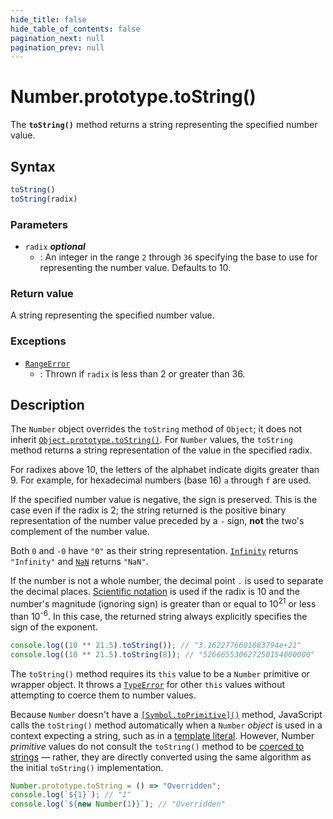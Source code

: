 ```yaml
---
hide_title: false
hide_table_of_contents: false
pagination_next: null
pagination_prev: null
---
```

# Number.prototype.toString()

The **`toString()`** method returns a string representing the specified number value.

## Syntax

```js
toString()
toString(radix)
```

### Parameters

- `radix` _**optional**_
  - : An integer in the range `2` through `36` specifying the base to use for representing the number value. Defaults to 10.

### Return value

A string representing the specified number value.

### Exceptions

- [`RangeError`](../../../globals/RangeError/RangeError.md)
  - : Thrown if `radix` is less than 2 or greater than 36.

## Description

The `Number` object overrides the `toString` method of `Object`; it does not inherit
[`Object.prototype.toString()`](../../../globals/Object/prototype/toString.md). For `Number` values, the `toString` method returns a string representation of the value in the specified radix.

For radixes above 10, the letters of the alphabet indicate digits greater than 9. For example, for hexadecimal numbers (base 16) `a` through `f` are used.

If the specified number value is negative, the sign is preserved. This is the case even if the radix is 2; the string returned is the positive binary representation of the number value preceded by a `-` sign, **not** the two's complement of the number value.

Both `0` and `-0` have `"0"` as their string representation. [`Infinity`](../../../globals/Infinity.md) returns `"Infinity"` and [`NaN`](../../../globals/NaN.md) returns `"NaN"`.

If the number is not a whole number, the decimal point `.` is used to separate the decimal places. [Scientific notation](https://developer.mozilla.org/docs/Web/JavaScript/Reference/Lexical_grammar#exponential) is used if the radix is 10 and the number's magnitude (ignoring sign) is greater than or equal to 10<sup>21</sup> or less than 10<sup>-6</sup>. In this case, the returned string always explicitly specifies the sign of the exponent.

```js
console.log((10 ** 21.5).toString()); // "3.1622776601683794e+21"
console.log((10 ** 21.5).toString(8)); // "526665530627250154000000"
```

The `toString()` method requires its `this` value to be a `Number` primitive or wrapper object. It throws a [`TypeError`](../../../globals/TypeError/TypeError.md) for other `this` values without attempting to coerce them to number values.

Because `Number` doesn't have a [`[Symbol.toPrimitive]()`](../../../globals/Symbol/toPrimitive.md) method, JavaScript calls the `toString()` method automatically when a `Number` _object_ is used in a context expecting a string, such as in a [template literal](https://developer.mozilla.org/docs/Web/JavaScript/Reference/Template_literals). However, Number _primitive_ values do not consult the `toString()` method to be [coerced to strings](https://developer.mozilla.org/docs/Web/JavaScript/Reference/Global_Objects/String#string_coercion) — rather, they are directly converted using the same algorithm as the initial `toString()` implementation.

```js
Number.prototype.toString = () => "Overridden";
console.log(`${1}`); // "1"
console.log(`${new Number(1)}`); // "Overridden"
```
